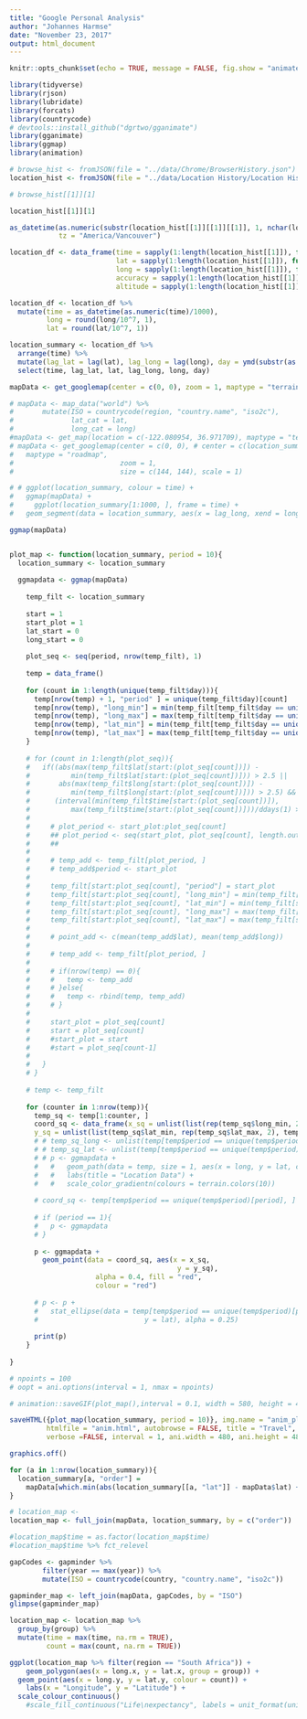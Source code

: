 ```yaml
---
title: "Google Personal Analysis"
author: "Johannes Harmse"
date: "November 23, 2017"
output: html_document
---
```


```r
knitr::opts_chunk$set(echo = TRUE, message = FALSE, fig.show = "animate")
```

```r
library(tidyverse)
library(rjson)
library(lubridate)
library(forcats)
library(countrycode)
# devtools::install_github("dgrtwo/gganimate")
library(gganimate)
library(ggmap)
library(animation)
```

```r
# browse_hist <- fromJSON(file = "../data/Chrome/BrowserHistory.json")
location_hist <- fromJSON(file = "../data/Location History/Location History.json")
```

```r
# browse_hist[[1]][1]
```

```r
location_hist[[1]][1]
```

```r
as_datetime(as.numeric(substr(location_hist[[1]][[1]][[1]], 1, nchar(location_hist[[1]][[1]][[1]])-3)), 
            tz = "America/Vancouver")
```

```r
location_df <- data_frame(time = sapply(1:length(location_hist[[1]]), function(x) location_hist[[1]][[x]]$timestampMs), 
                          lat = sapply(1:length(location_hist[[1]]), function(x) location_hist[[1]][[x]]$latitudeE7), 
                          long = sapply(1:length(location_hist[[1]]), function(x) location_hist[[1]][[x]]$longitudeE7), 
                          accuracy = sapply(1:length(location_hist[[1]]), function(x) location_hist[[1]][[x]]$accuracy), 
                          altitude = sapply(1:length(location_hist[[1]]), function(x) location_hist[[1]][[x]]$altitude))
```

```r
location_df <- location_df %>% 
  mutate(time = as_datetime(as.numeric(time)/1000), 
         long = round(long/10^7, 1), 
         lat = round(lat/10^7, 1))
```

```r
location_summary <- location_df %>% 
  arrange(time) %>% 
  mutate(lag_lat = lag(lat), lag_long = lag(long), day = ymd(substr(as.character(time), 1, 10))) %>% 
  select(time, lag_lat, lat, lag_long, long, day)
```

```r

mapData <- get_googlemap(center = c(0, 0), zoom = 1, maptype = "terrain", source = "google", size = c(360, 240), scale = 1)

# mapData <- map_data("world") %>%
# 		mutate(ISO = countrycode(region, "country.name", "iso2c"), 
# 		       lat_cat = lat, 
# 		       long_cat = long)
#mapData <- get_map(location = c(-122.080954, 36.971709), maptype = "terrain", source = "google", zoom = 14)
# mapData <- get_googlemap(center = c(0, 0), # center = c(location_summary$lag_long[[2]], location_summary$lag_lat[[2]]), 
#   maptype = "roadmap", 
#                          zoom = 1, 
#                          size = c(144, 144), scale = 1)

# # ggplot(location_summary, colour = time) + 
#   ggmap(mapData) + 
#     ggplot(location_summary[1:1000, ], frame = time) + 
#   geom_segment(data = location_summary, aes(x = lag_long, xend = long, y = lag_lat, yend = lat, colour = time))

ggmap(mapData)



```

```r
plot_map <- function(location_summary, period = 10){
  location_summary <- location_summary
  
  ggmapdata <- ggmap(mapData)
    
    temp_filt <- location_summary
  
    start = 1
    start_plot = 1
    lat_start = 0
    long_start = 0
     
    plot_seq <- seq(period, nrow(temp_filt), 1)
    
    temp = data_frame()
    
    for (count in 1:length(unique(temp_filt$day))){
      temp[nrow(temp) + 1, "period" ] = unique(temp_filt$day)[count]
      temp[nrow(temp), "long_min"] = min(temp_filt[temp_filt$day == unique(temp_filt$day)[count], "long"])
      temp[nrow(temp), "long_max"] = max(temp_filt[temp_filt$day == unique(temp_filt$day)[count], "long"])
      temp[nrow(temp), "lat_min"] = min(temp_filt[temp_filt$day == unique(temp_filt$day)[count], "lat"])
      temp[nrow(temp), "lat_max"] = max(temp_filt[temp_filt$day == unique(temp_filt$day)[count], "lat"])
    }
    
    # for (count in 1:length(plot_seq)){
    #   if((abs(max(temp_filt$lat[start:(plot_seq[count])]) - 
    #          min(temp_filt$lat[start:(plot_seq[count])])) > 2.5 || 
    #       abs(max(temp_filt$long[start:(plot_seq[count])]) - 
    #          min(temp_filt$long[start:(plot_seq[count])])) > 2.5) && 
    #      (interval(min(temp_filt$time[start:(plot_seq[count])]),  
    #          max(temp_filt$time[start:(plot_seq[count])]))/ddays(1) > 0)){
    #     
    #     # plot_period <- start_plot:plot_seq[count]
    #     ## plot_period <- seq(start_plot, plot_seq[count], length.out = ifelse(plot_seq[count] - start > 5, 5, 
    #     ##                                                                   plot_seq[count] - start))  
    #     
    #     # temp_add <- temp_filt[plot_period, ]
    #     # temp_add$period <- start_plot
    #     
    #     temp_filt[start:plot_seq[count], "period"] = start_plot
    #     temp_filt[start:plot_seq[count], "long_min"] = min(temp_filt[start:plot_seq[count], "long"])
    #     temp_filt[start:plot_seq[count], "lat_min"] = min(temp_filt[start:plot_seq[count], "lat"])
    #     temp_filt[start:plot_seq[count], "long_max"] = max(temp_filt[start:plot_seq[count], "long"])
    #     temp_filt[start:plot_seq[count], "lat_max"] = max(temp_filt[start:plot_seq[count], "lat"])
    #     
    #     # point_add <- c(mean(temp_add$lat), mean(temp_add$long))
    #     
    #     # temp_add <- temp_filt[plot_period, ]
    #     
    #     # if(nrow(temp) == 0){
    #     #   temp <- temp_add
    #     # }else{
    #     #   temp <- rbind(temp, temp_add)
    #     # }
    #     
    #     start_plot = plot_seq[count]
    #     start = plot_seq[count]
    #     #start_plot = start
    #     #start = plot_seq[count-1]
    #     
    #   }
    # }
    
    # temp <- temp_filt
    
    for (counter in 1:nrow(temp)){
      temp_sq <- temp[1:counter, ]
      coord_sq <- data_frame(x_sq = unlist(list(rep(temp_sq$long_min, 2), rep(temp_sq$long_max, 2))), 
      y_sq = unlist(list(temp_sq$lat_min, rep(temp_sq$lat_max, 2), temp_sq$lat_min)))
      # # temp_sq_long <- unlist(temp[temp$period == unique(temp$period)[period], c("long_min", "long_max")])
      # # temp_sq_lat <- unlist(temp[temp$period == unique(temp$period)[period], c("long_min", "long_max")])
      # # p <- ggmapdata + 
      #   #   geom_path(data = temp, size = 1, aes(x = long, y = lat, colour = time)) + 
      #   #   labs(title = "Location Data") + 
      #   #   scale_color_gradientn(colours = terrain.colors(10))
      
      # coord_sq <- temp[temp$period == unique(temp$period)[period], ]
      
      # if (period == 1){
      #   p <- ggmapdata
      # }
      
      p <- ggmapdata + 
        geom_point(data = coord_sq, aes(x = x_sq, 
                                         y = y_sq), 
                     alpha = 0.4, fill = "red", 
                     colour = "red")
      
      # p <- p + 
      #   stat_ellipse(data = temp[temp$period == unique(temp$period)[period], ], aes(x = long, 
      #                          y = lat), alpha = 0.25)
      
      print(p)
    }
    
}
```

```r
# npoints = 100
# oopt = ani.options(interval = 1, nmax = npoints)

# animation::saveGIF(plot_map(),interval = 0.1, width = 580, height = 400)

saveHTML({plot_map(location_summary, period = 10)}, img.name = "anim_plot", imgdir = "anim_dir", 
         htmlfile = "anim.html", autobrowse = FALSE, title = "Travel", 
         verbose =FALSE, interval = 1, ani.width = 480, ani.height = 480)

graphics.off()

```

```r

for (a in 1:nrow(location_summary)){
  location_summary[a, "order"] = 
    mapData[which.min(abs(location_summary[[a, "lat"]] - mapData$lat) + abs(location_summary[[a, "long"]] - mapData$long)), "order"]
}
```

```r
# location_map <- 
location_map <- full_join(mapData, location_summary, by = c("order"))
```

```r
#location_map$time = as.factor(location_map$time)
#location_map$time %>% fct_relevel
```

```r
gapCodes <- gapminder %>%
		filter(year == max(year)) %>%
		mutate(ISO = countrycode(country, "country.name", "iso2c"))

gapminder_map <- left_join(mapData, gapCodes, by = "ISO")
glimpse(gapminder_map)
```

```r
location_map <- location_map %>% 
  group_by(group) %>% 
  mutate(time = max(time, na.rm = TRUE), 
         count = max(count, na.rm = TRUE))
```

```r
ggplot(location_map %>% filter(region == "South Africa")) + 
	geom_polygon(aes(x = long.x, y = lat.x, group = group)) + 
  geom_point(aes(x = long.y, y = lat.y, colour = count)) + 
	labs(x = "Longitude", y = "Latitude") + 
  scale_colour_continuous()
	#scale_fill_continuous("Life\nexpectancy", labels = unit_format(unit = "years"))
```







